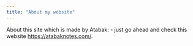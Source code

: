 ```yaml
---
title: "About my website"
---
```


About this site which is made by Atabak:
- just go ahead and check this website <https://atabaknotes.com/>.
